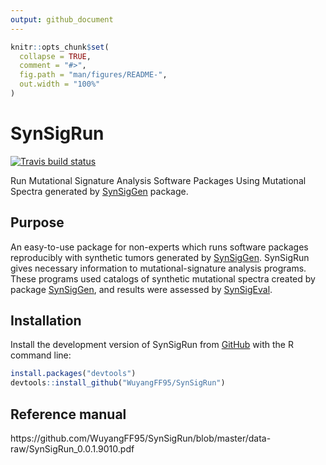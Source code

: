 ```yaml
---
output: github_document
---
```


<!-- README.md is generated from README.Rmd. Please edit that file -->

```r
knitr::opts_chunk$set(
  collapse = TRUE,
  comment = "#>",
  fig.path = "man/figures/README-",
  out.width = "100%"
)
```
# SynSigRun

<!-- badges: start -->

[![Travis build status](https://travis-ci.com/WuyangFF95/SynSigRun.svg?branch=master)](https://travis-ci.com/WuyangFF95/SynSigRun)

<!-- badges: end -->

Run Mutational Signature Analysis Software Packages Using Mutational Spectra generated by [SynSigGen](https://github.com/steverozen/SynSigGen) package.

## Purpose

An easy-to-use package for non-experts which runs software
packages reproducibly with synthetic tumors generated by [SynSigGen](https://github.com/steverozen/SynSigGen).
SynSigRun gives necessary information to mutational-signature analysis programs. These programs used catalogs of synthetic mutational spectra created by package [SynSigGen](https://github.com/steverozen/SynSigGen), and results were assessed by [SynSigEval](https://github.com/WuyangFF95/SynSigEval).

## Installation

Install the development version of SynSigRun from [GitHub](https://github.com/) with the R command line:

``` r
install.packages("devtools")
devtools::install_github("WuyangFF95/SynSigRun")
```

## Reference manual

https://github.com/WuyangFF95/SynSigRun/blob/master/data-raw/SynSigRun_0.0.1.9010.pdf
